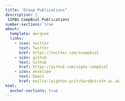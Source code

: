 ```yaml
---
title: "Group Publications"
description: |
 SIPBS CompBiol Publications
number-sections: true
about:
  template: marquee
  links:
    - icon: twitter
      text: Twitter
      href: https://twitter.com/scompbiol
    - icon: github
      text: Github
      href: https://github.com/sipbs-compbiol
    - icon: envelope
      text: Email
      href: mailto:leighton.pritchard@strath.ac.uk
html:
  anchor-sections: true
---
```


```{=html}
<script src="https://bibbase.org/show?bib=https://raw.githubusercontent.com/sipbs-compbiol/sipbs-compbiol.github.io/refs/heads/quarto/references.bib&jsonp=1"></script>
```